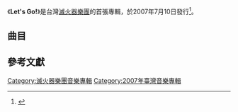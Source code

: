 {{expand|time=2016-03-30T23:47:26+00:00}}
{{refimprove|time=2016-03-30T23:47:26+00:00}}
{{Infobox album 
| Name   = Let's Go!
| Type     = 專輯
| Artist    = [[滅火器樂團|滅火器樂團]]
| Cover   =
| Alt        = 
| Released       =  2007年7月10日
| Recorded       = 
| Genre          = [[龐克搖滾|龐克搖滾]]
| Length         = 45:46
| Label          = [[有料音樂|有料音樂]]
| Producer       = 
| Reviews        = 
| Last album     = 
| This album     = '''Let's Go!'''<br>（2007年）
| Next album    =[[海上的人|海上的人]]<br>（2009年）
| Misc = 
}}

《'''Let's Go!'''》是台灣[[滅火器樂團|滅火器樂團]]的首張專輯，於2007年7月10日發行<ref>{{cite web |url=https://www.indievox.com/disc/269 |title=Let's Go » 滅火器 Fire EX. on iNDIEVOX |language=zh-TW |access-date=2016-03-30 |archive-url=https://web.archive.org/web/20160403061556/http://www.indievox.com/disc/269 |archive-date=2016-04-03 |dead-url=yes }}</ref>。
==曲目==
{{Tracklist
| total_length = 45:46
| all_writing = [[楊大正|楊大正]]
| all_arranger = [[滅火器樂團|滅火器樂團]]
| all_producer = [[滅火器樂團|滅火器樂團]]

| extra_column = 英文曲名

| title1 = 前戲 
| extra1 = Intro
| lyrics1 = 楊大正
| music1 = 楊大正
| length1 = 1:21

| title2 = 爆衝吧
| extra2 =  Let’s Go
| lyrics2 = 楊大正
| music2 = 楊大正
| length2 = 3:32

| title3 = 死掉的過去 
| extra3 = Passaway
| lyrics3 = 楊大正
| music3 = 楊大正
| length3 = 3:35

| title4 = 站起來我的朋友 
| extra4 =  Wake Up My Friend
| lyrics4 = 楊大正
| music4 = 楊大正
| length4 = 3:05

| title5 = 新歌一號 
| extra5 = New Song 1
| lyrics5 = 楊大正
| music5 = 楊大正
| length5 = 2:43

| title6 = 螺旋 
| extra6 = Circle
| lyrics6 = 楊大正
| music6 = 楊大正
| length6 = 2:54

| title7 = 悲歌 
| extra7 = Sad Song
| lyrics7 = 楊大正
| music7 = 楊大正
| length7 = 3:26

| title8 = 人生 
| extra8 = Life
| lyrics8 = 楊大正
| music8 = 楊大正
| length8 = 3:14

| title9 = 新歌二號
| extra9 = New Song 2
| lyrics9 = 楊大正
| music9 = 楊大正
| length9 = 3:00

| title10 = 革命 
| extra10 = Revolution
| lyrics10 = 楊大正
| music10 = 楊大正
| length10 = 3:24

| title11 = 麻痺 
| extra11 = Paralyze
| lyrics11 = 楊大正
| music11 = 楊大正
| length11 = 3:41

| title12 = 我們的墮落 
| extra12 = Our Fall
| lyrics12 = 楊大正
| music12 = 楊大正
| length12 = 2:15

| title13 = 十九
| extra13 = 19
| lyrics13 = 楊大正
| music13 = 楊大正
| length13 = 3:56

| title14 = 光明的路 
| extra14 = The Road to Brightness
| lyrics14 = 楊大正
| music14 = 楊大正
| length14 = 2:43

| title15 = 我在哪裡 
| extra15 = Where Am I
| lyrics15 = 楊大正
| music15 = 楊大正
| length15 = 2:57
}}

==參考文獻==
<references/>

{{滅火器樂團}}
{{Portal bar|台灣|音樂}}
[[Category:滅火器樂團音樂專輯|Category:滅火器樂團音樂專輯]]
[[Category:2007年臺灣音樂專輯|Category:2007年臺灣音樂專輯]]